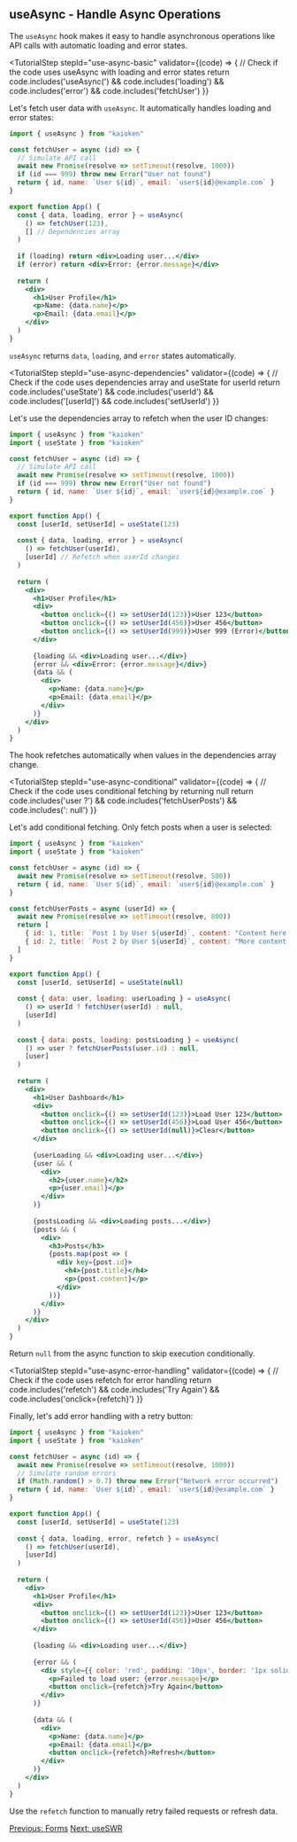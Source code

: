 

## useAsync - Handle Async Operations

The `useAsync` hook makes it easy to handle asynchronous operations like API calls with automatic loading and error states.

<TutorialStep 
  stepId="use-async-basic"
  validator={(code) => {
    // Check if the code uses useAsync with loading and error states
    return code.includes('useAsync(') && code.includes('loading') && code.includes('error') && code.includes('fetchUser')
  }}
>
  Let's fetch user data with `useAsync`. It automatically handles loading and error states:

  ```jsx
  import { useAsync } from "kaioken"

  const fetchUser = async (id) => {
    // Simulate API call
    await new Promise(resolve => setTimeout(resolve, 1000))
    if (id === 999) throw new Error("User not found")
    return { id, name: `User ${id}`, email: `user${id}@example.com` }
  }

  export function App() {
    const { data, loading, error } = useAsync(
      () => fetchUser(123),
      [] // Dependencies array
    )
    
    if (loading) return <div>Loading user...</div>
    if (error) return <div>Error: {error.message}</div>
    
    return (
      <div>
        <h1>User Profile</h1>
        <p>Name: {data.name}</p>
        <p>Email: {data.email}</p>
      </div>
    )
  }
  ```

  `useAsync` returns `data`, `loading`, and `error` states automatically.
</TutorialStep>

<TutorialStep 
  stepId="use-async-dependencies"
  validator={(code) => {
    // Check if the code uses dependencies array and useState for userId
    return code.includes('useState') && code.includes('userId') && code.includes('[userId]') && code.includes('setUserId')
  }}
>
  Let's use the dependencies array to refetch when the user ID changes:

  ```jsx
  import { useAsync } from "kaioken"
  import { useState } from "kaioken"

  const fetchUser = async (id) => {
    // Simulate API call
    await new Promise(resolve => setTimeout(resolve, 1000))
    if (id === 999) throw new Error("User not found")
    return { id, name: `User ${id}`, email: `user${id}@example.com` }
  }

  export function App() {
    const [userId, setUserId] = useState(123)
    
    const { data, loading, error } = useAsync(
      () => fetchUser(userId),
      [userId] // Refetch when userId changes
    )
    
    return (
      <div>
        <h1>User Profile</h1>
        <div>
          <button onclick={() => setUserId(123)}>User 123</button>
          <button onclick={() => setUserId(456)}>User 456</button>
          <button onclick={() => setUserId(999)}>User 999 (Error)</button>
        </div>
        
        {loading && <div>Loading user...</div>}
        {error && <div>Error: {error.message}</div>}
        {data && (
          <div>
            <p>Name: {data.name}</p>
            <p>Email: {data.email}</p>
          </div>
        )}
      </div>
    )
  }
  ```

  The hook refetches automatically when values in the dependencies array change.
</TutorialStep>

<TutorialStep 
  stepId="use-async-conditional"
  validator={(code) => {
    // Check if the code uses conditional fetching by returning null
    return code.includes('user ?') && code.includes('fetchUserPosts') && code.includes(': null')
  }}
>
  Let's add conditional fetching. Only fetch posts when a user is selected:

  ```jsx
  import { useAsync } from "kaioken"
  import { useState } from "kaioken"

  const fetchUser = async (id) => {
    await new Promise(resolve => setTimeout(resolve, 500))
    return { id, name: `User ${id}`, email: `user${id}@example.com` }
  }

  const fetchUserPosts = async (userId) => {
    await new Promise(resolve => setTimeout(resolve, 800))
    return [
      { id: 1, title: `Post 1 by User ${userId}`, content: "Content here..." },
      { id: 2, title: `Post 2 by User ${userId}`, content: "More content..." }
    ]
  }

  export function App() {
    const [userId, setUserId] = useState(null)
    
    const { data: user, loading: userLoading } = useAsync(
      () => userId ? fetchUser(userId) : null,
      [userId]
    )
    
    const { data: posts, loading: postsLoading } = useAsync(
      () => user ? fetchUserPosts(user.id) : null,
      [user]
    )
    
    return (
      <div>
        <h1>User Dashboard</h1>
        <div>
          <button onclick={() => setUserId(123)}>Load User 123</button>
          <button onclick={() => setUserId(456)}>Load User 456</button>
          <button onclick={() => setUserId(null)}>Clear</button>
        </div>
        
        {userLoading && <div>Loading user...</div>}
        {user && (
          <div>
            <h2>{user.name}</h2>
            <p>{user.email}</p>
          </div>
        )}
        
        {postsLoading && <div>Loading posts...</div>}
        {posts && (
          <div>
            <h3>Posts</h3>
            {posts.map(post => (
              <div key={post.id}>
                <h4>{post.title}</h4>
                <p>{post.content}</p>
              </div>
            ))}
          </div>
        )}
      </div>
    )
  }
  ```

  Return `null` from the async function to skip execution conditionally.
</TutorialStep>

<TutorialStep 
  stepId="use-async-error-handling"
  validator={(code) => {
    // Check if the code uses refetch for error handling
    return code.includes('refetch') && code.includes('Try Again') && code.includes('onclick={refetch}')
  }}
>
  Finally, let's add error handling with a retry button:

  ```jsx
  import { useAsync } from "kaioken"
  import { useState } from "kaioken"

  const fetchUser = async (id) => {
    await new Promise(resolve => setTimeout(resolve, 1000))
    // Simulate random errors
    if (Math.random() > 0.7) throw new Error("Network error occurred")
    return { id, name: `User ${id}`, email: `user${id}@example.com` }
  }

  export function App() {
    const [userId, setUserId] = useState(123)
    
    const { data, loading, error, refetch } = useAsync(
      () => fetchUser(userId),
      [userId]
    )
    
    return (
      <div>
        <h1>User Profile</h1>
        <div>
          <button onclick={() => setUserId(123)}>User 123</button>
          <button onclick={() => setUserId(456)}>User 456</button>
        </div>
        
        {loading && <div>Loading user...</div>}
        
        {error && (
          <div style={{ color: 'red', padding: '10px', border: '1px solid red' }}>
            <p>Failed to load user: {error.message}</p>
            <button onclick={refetch}>Try Again</button>
          </div>
        )}
        
        {data && (
          <div>
            <p>Name: {data.name}</p>
            <p>Email: {data.email}</p>
            <button onclick={refetch}>Refresh</button>
          </div>
        )}
      </div>
    )
  }
  ```

  Use the `refetch` function to manually retry failed requests or refresh data.
</TutorialStep>

<div className="flex justify-between">
  <a href="/tutorial/forms" className="link-button">Previous: Forms</a>
  <a href="/tutorial/fetching/use-swr" className="link-button">Next: useSWR</a>
</div> 